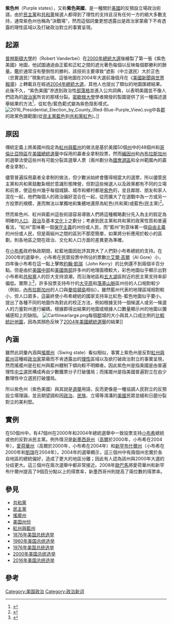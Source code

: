 {{merge|搖擺州}}
'''紫色州'''（Purple states），又称'''紫色美國'''，是一種關於[[美國|美國]]的反預設立場政治術語，由於[[民主党_(美国)|民主黨]]和[[共和黨_(美國)|共和黨]]候選人都得到了理性的支持且沒有任何一方的絕大多數支持，通常紫色州也稱為“決戰場”，然而這個詞彙更想透露出是政治家蒙蔽下不肯透露的理性區域以及打破政治對立的事實呈現。

== 起源 ==
[[普林斯頓大學|普林斯頓大學]]的{{Link-en|羅伯特·范德貝|Robert Vanderbei}}（Robert Vanderbei）在[[2000年美國總統選舉|2000年總統大選]]後繪製了第一張《紫色美國》地圖，他試圖通過由正藍和正紅之間的遮光著色每個以反映每個郡勝利的餘量。鑑於通常沒有壓倒性的勝利，該技術主要導致“遮影（中立選民）大於正色（忠實選民）”現象的出現。這張地圖在2004年大選前幾個月在《[[美國新聞與世界報導|美國新聞與世界報導]]》上轉載且在經過[[2004年美國總統選舉|2004年總統大選]]，其他人也提出了類似的地圖匯總結果。此後不久，“紫色美國”滲透到政治性[[部落格|部落格]]並進入公共詞典，以表明美國並不像人們認為的[[政治家|政治家]]所言的那樣分裂。[[密歇根大學|密歇根大學]]學者開發的製圖提供了另一種描述選舉結果的方法<ref>{{Cite web|title=Election result maps|url=http://www-personal.umich.edu/~mejn/election/2004/|accessdate=2021-01-17|work=www-personal.umich.edu|archive-date=2020-11-27|archive-url=https://web.archive.org/web/20201127013430/http://www-personal.umich.edu/%7Emejn/election/2004/|dead-url=no}}</ref>，從紅色/藍色範式變為紫色陰影樣式。
[[File:2016_Presidential_Election_by_County_(Red-Blue-Purple_View).svg|thumb]]中各[[郡|郡]]的政黨色譜範圍(從[[民主党_(美国)|民主黨]][[藍色|藍色]]到[[共和黨_(美國)|共和黨]][[紅色|紅色]])。]]
== 原因 ==
傳統定義上將美國州指定為[[紅州與藍州|紅州與藍州]]的做法是基於美國50個[[美國州份|州]]中的48個州和[[哥倫比亞特區|哥倫比亞特區]]在[[美國總統選舉|美國總統選舉]]中採用的贏者全拿制投票，然而[[緬因州|緬因州]]和[[內布拉斯加州|內布拉斯加州]]的選舉法使這些州有可能分裂其選舉人票（兩州劃分為[[美國國會選區列表|國會選區]]和全州範圍內的贏者全拿制）。

儘管普遍採用贏者全拿制的做法，但少數派始終會獲得相當大的選票，所以儘管民主黨和共和黨鼓勵紮根於意識形態陣營，但對這些候選人以及政黨都有不同的立場和前景，使這些州幾乎每個城鎮、城市和鄉村都是[[紫色|紫色]]的，並且鄰居、朋友和家人混在一起，他們每個人的政治偏好混合在一起，從而擴大了在選戰中為一方或另一方投票的規模，進而無法以單獨地和集體地還原為紅色(共和黨)或藍色(民主黨)<ref>{{Cite web|title=We Are All Purple: The Destructive Lie of Red States and Blue States -- UPDATED 2012 MAPS|url=https://www.patheos.com/blogs/philfoxrose/2012/11/we-are-all-purple-the-destructive-lie-of-red-states-and-blue-states/|accessdate=2021-01-17|date=2012-11-07|last=Way|first=On the|work=On the Way|language=en|archive-date=2021-03-01|archive-url=https://web.archive.org/web/20210301195153/https://www.patheos.com/blogs/philfoxrose/2012/11/we-are-all-purple-the-destructive-lie-of-red-states-and-blue-states/|dead-url=no}}</ref>。

然而紫色州、紅州與藍州這些術語容易導致人們將這種概略劃分先入為主的假定為明確的[[美國人口|人口]]、[[美國政治|政治]]及基本[[美國文化|文化]]上之劃分；考慮到民主黨和共和黨的政黨性質和普遍看法，“紅州”意味著一個[[保守主義|保守主義]]的州份或人民，而“藍州”則意味著一個[[自由主義|自由主義]]的州份或人民，但是兩組州之間的區別不那麼簡單，如果將分析應用於較小的區劃，則各地區之間在政治、文化和人口方面的差異更為準確。

在[[小布希|小布希]]政府執政期間，紅藍地圖因批評其誇大了人們對小布希總統的支持。在2000年的選舉中，小布希在民眾投票中所佔的票數比[[艾爾·高爾|艾爾·高爾]]（Al Gore）小，四年後小布希在這一點上擊敗[[約翰·福布斯·凱瑞|約翰·凱瑞]]（John Kerry）的比例還不到兩個半百分點。但是由於[[美國中部|美國中部]]和[[美國南部|美國南部]]許多州的地理面積較大，彩色地圖似乎顯示出對小布希和[[美國共和黨|共和黨]]人的巨大支持浪潮，而沿海地區和[[五大湖|五大湖]]區附近的民主黨支持率卻偏低。實際上<ref>{{Cite web|title=election 2000 maps|url=http://www.geog.ucsb.edu/~sara/html/mapping/election/map.html|accessdate=2021-01-17|archiveurl=https://web.archive.org/web/20100818112308/http://www.geog.ucsb.edu/~sara/html/mapping/election/map.html|archivedate=2010-08-18|dead-url=yes}}</ref>，許多投票支持布什的[[大平原|大平原]]和[[落基山脈|落基山脈]]區州份的人口相對較少（例如，[[內布拉斯加州|內布拉斯加州]]的人口與[[曼哈頓島|曼哈頓島]]相似）。雖然藍州代表的地理區域相對較小，但人口眾多，這最終使小布希總統的國家支持率比紅色-藍色地圖似乎要小。提出了各種不同的地圖作為對此的校正方法，例如根據支持一個候選人或另一候選人的力量對州進行編碼，根據郡得出結果的地圖或根據人口數量顯示州的地圖以彌補感知上的缺陷。
[[File:Cartlinearlarge.png|thumb]]每個[[郡|郡]]城的大小與其人口成比例的[[比較統計地圖|比較統計地圖]]，因為其顏色反映了[[2004年美國總統選舉|2004年美國總統選舉]]的結果]]

== 內涵 ==
雖然此詞彙內涵與[[搖擺州|搖擺州]]（Swing state）看似相似，事實上紫色州是反對[[紅州與藍州|紅州與藍州]]這種經[[政治家|政治家]]蒙蔽而不肯透露出的[[理性|理性]]區域以及欲打破政治對立的事實呈現，然而搖擺州是在紅州與藍州體制下傾向較不明顯者。因此紫色州是指美國是由普遍理性[[中立|中立]]選民構成再由少數鐵票分子打破僵局；而搖擺州是指美國普遍對立在由少數理性中立選民打破僵局。

所以紫色州（紫色美國）與其說是[[選舉|選舉]]用語，反而更像是一種協調人民對立的反預設立場理論，並且期望調和因[[政治|政治]]、[[民族|民族]]、立場等鴻溝的[[美國|美國]]民眾並縫和日趨分裂對立的美利堅。

== 實例 ==
在50個州中，有47個州在2000年和2004年總統選舉中一致投票支持[[乔治·沃克·布什|小布希]]總統或他的反對派民主黨。例外情況是[[新墨西哥州|新墨西哥州]]（[[艾爾·高爾|高爾]]於2000年，小布希在2004年），[[愛荷華州|愛荷華州]]（高爾於2000年，小布希在2004年）和[[新罕布什爾州|新罕布什爾州]]（小布希在2000年和[[約翰·福布斯·凱瑞|凱瑞]]在2004年）。2004年的選舉顯示，這三個州中有兩個州忠實於各自地區的總統偏好，造成了更大的地區分離；因此有人認為該州與2000年大選的分歧更大。這三個州在兩次選舉中都非常接近。2008年[[歐巴馬|歐巴馬]]將愛荷華州和新罕布什爾州提高了9個百分點以上的得票率，新墨西哥州則提高了兩位數的得票率。

== 參見 ==
*[[共和黨_(美國)|共和黨]]
*[[民主党_(美国)|民主黨]]
*[[搖擺州|搖擺州]]
*[[美国州份|美国州份]]
*[[紅州與藍州|紅州與藍州]]
*[[1876年美国总统选举|1876年美国总统选举]]
*[[1960年美国总统选举|1960年美国总统选举]]
*[[1976年美国总统选举|1976年美国总统选举]]
*[[2000年美国总统选举|2000年美国总统选举]]
*[[2016年美国总统选举|2016年美国总统选举]]

== 參考 ==
{{Reflist}}
{{美国索引}}

[[Category:美国政治|Category:美国政治]]
[[Category:政治新词|Category:政治新词]]